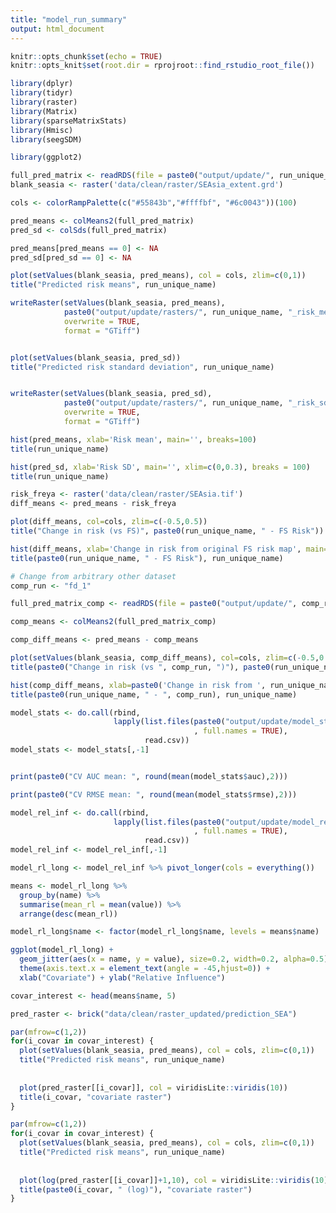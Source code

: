 ```yaml
---
title: "model_run_summary"
output: html_document
---
```


```r
knitr::opts_chunk$set(echo = TRUE)
knitr::opts_knit$set(root.dir = rprojroot::find_rstudio_root_file())
```

```r
library(dplyr)
library(tidyr)
library(raster)
library(Matrix)
library(sparseMatrixStats)
library(Hmisc)
library(seegSDM)

library(ggplot2)
```



```r
full_pred_matrix <- readRDS(file = paste0("output/update/", run_unique_name, "_pred_matrix.Rds"))
blank_seasia <- raster('data/clean/raster/SEAsia_extent.grd')

cols <- colorRampPalette(c("#55843b","#ffffbf", "#6c0043"))(100)
```


```r
pred_means <- colMeans2(full_pred_matrix)
pred_sd <- colSds(full_pred_matrix)

pred_means[pred_means == 0] <- NA
pred_sd[pred_sd == 0] <- NA

plot(setValues(blank_seasia, pred_means), col = cols, zlim=c(0,1))
title("Predicted risk means", run_unique_name)

writeRaster(setValues(blank_seasia, pred_means),
            paste0("output/update/rasters/", run_unique_name, "_risk_mean.tif"),
            overwrite = TRUE,
            format = "GTiff")


plot(setValues(blank_seasia, pred_sd))
title("Predicted risk standard deviation", run_unique_name)


writeRaster(setValues(blank_seasia, pred_sd),
            paste0("output/update/rasters/", run_unique_name, "_risk_sd.tif"),
            overwrite = TRUE,
            format = "GTiff")
```

```r
hist(pred_means, xlab='Risk mean', main='', breaks=100)
title(run_unique_name)

hist(pred_sd, xlab='Risk SD', main='', xlim=c(0,0.3), breaks = 100)
title(run_unique_name)


```

```r
risk_freya <- raster('data/clean/raster/SEAsia.tif')
diff_means <- pred_means - risk_freya

plot(diff_means, col=cols, zlim=c(-0.5,0.5))
title("Change in risk (vs FS)", paste0(run_unique_name, " - FS Risk"))

hist(diff_means, xlab='Change in risk from original FS risk map', main='')
title(paste0(run_unique_name, " - FS Risk"), run_unique_name)
```

```r
# Change from arbitrary other dataset
comp_run <- "fd_1"

full_pred_matrix_comp <- readRDS(file = paste0("output/update/", comp_run, "_pred_matrix.Rds"))

comp_means <- colMeans2(full_pred_matrix_comp)

comp_diff_means <- pred_means - comp_means

plot(setValues(blank_seasia, comp_diff_means), col=cols, zlim=c(-0.5,0.5))
title(paste0("Change in risk (vs ", comp_run, ")"), paste0(run_unique_name, " - ", comp_run))

hist(comp_diff_means, xlab=paste0('Change in risk from ', run_unique_name), main='')
title(paste0(run_unique_name, " - ", comp_run), run_unique_name)


```


```r
model_stats <- do.call(rbind, 
                       lapply(list.files(paste0("output/update/model_stats/", run_unique_name)
                                         , full.names = TRUE),
                              read.csv))
model_stats <- model_stats[,-1]


print(paste0("CV AUC mean: ", round(mean(model_stats$auc),2)))

print(paste0("CV RMSE mean: ", round(mean(model_stats$rmse),2)))
```

```r
model_rel_inf <- do.call(rbind, 
                       lapply(list.files(paste0("output/update/model_rel_inf/", run_unique_name)
                                         , full.names = TRUE),
                              read.csv))
model_rel_inf <- model_rel_inf[,-1]
```


```r
model_rl_long <- model_rel_inf %>% pivot_longer(cols = everything())

means <- model_rl_long %>%
  group_by(name) %>%
  summarise(mean_rl = mean(value)) %>%
  arrange(desc(mean_rl))

model_rl_long$name <- factor(model_rl_long$name, levels = means$name)

ggplot(model_rl_long) +
  geom_jitter(aes(x = name, y = value), size=0.2, width=0.2, alpha=0.5) +
  theme(axis.text.x = element_text(angle = -45,hjust=0)) +
  xlab("Covariate") + ylab("Relative Influence")
```


```r
covar_interest <- head(means$name, 5)

pred_raster <- brick("data/clean/raster_updated/prediction_SEA")

par(mfrow=c(1,2))
for(i_covar in covar_interest) {
  plot(setValues(blank_seasia, pred_means), col = cols, zlim=c(0,1))
  title("Predicted risk means", run_unique_name)
  
  
  plot(pred_raster[[i_covar]], col = viridisLite::viridis(10))
  title(i_covar, "covariate raster")
}

par(mfrow=c(1,2))
for(i_covar in covar_interest) {
  plot(setValues(blank_seasia, pred_means), col = cols, zlim=c(0,1))
  title("Predicted risk means", run_unique_name)
  
  
  plot(log(pred_raster[[i_covar]]+1,10), col = viridisLite::viridis(10))
  title(paste0(i_covar, " (log)"), "covariate raster")
}
```







